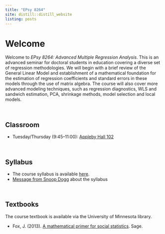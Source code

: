 ```yaml
---
title: "EPsy 8264"
site: distill::distill_website
listing: posts
---
```




# Welcome


Welcome to *EPsy 8264: Advanced Multiple Regression Analysis*. This is an advanced seminar for doctoral students in education covering a diverse set of regression methodologies. We will begin with a brief review of the General Linear Model and establishment of a mathematical foundation for the estimation of regression coefficients and standard errors in these models through the use of matrix algebra. The course will also cover more advanced modeling techniques, such as regression diagnostics, WLS and sandwich estimation, PCA, shrinkage methods, model selection and local models.


<!-- - **Syllabus, assignments, data, and script files:** [github repository](https://github.com/zief0002/epsy-8251) -->
<!-- - **Course notes and readings:** [website](https://zief0002.github.io/book-8252/) | [github repository](https://github.com/zief0002/book-8252) -->


<br />




## Classroom

- Tuesday/Thursday (9:45&ndash;11:00): [Appleby Hall 102](https://campusmaps.umn.edu/appleby-hall)


<br />


## Syllabus

- The course syllabus is available [here](https://github.com/zief0002/epsy-8264/raw/master/syllabus/f21-epsy-8264-syllabus.pdf).
- [Message from Snoop Dogg](https://t.co/5X88O0DBUZ?amp=1) about the syllabus


<br />


## Textbooks

The course textbook is available via the University of Minnesota library.

- Fox, J. (2013). [A mathematical primer for social statistics](https://primo.lib.umn.edu/permalink/f/1q7ssba/UMN_ALMA21325943720001701). Sage. 

<!-- - Grolemund, G., &amp; Wickham, H. (2017). [R for data science](http://r4ds.had.co.nz/). O'Reilly. -->


<br />


